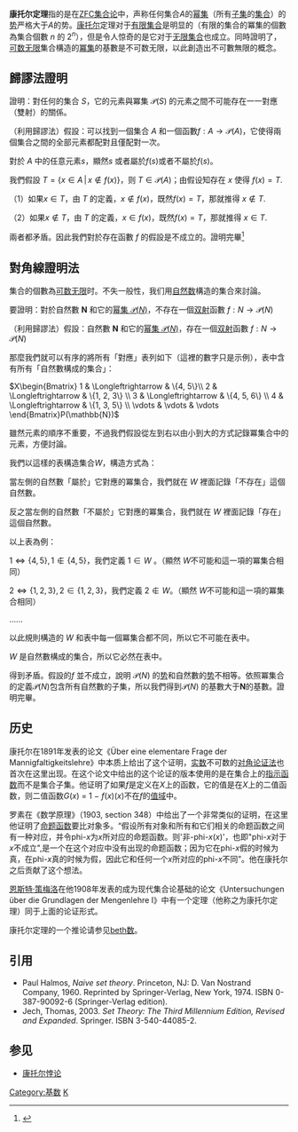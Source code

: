 '''康托尔定理'''指的是在[[ZFC|ZFC集合论]]中，声称任何集合''A''的[[幂集|幂集]]（所有[[子集|子集]]的[[集合|集合]]）的[[势|势]]严格大于''A''的势。[[康托尔|康托尔]]定理对于[[有限集合|有限集合]]是明显的（有限的集合的冪集的個數為集合個數 <math>n</math> 的 <math>2^n</math>），但是令人惊奇的是它对于[[无限集合|无限集合]]也成立。同時證明了，[[可数集合|可数无限]]集合構造的[[冪集|冪集]]的基數是不可数无限，以此創造出不可數無限的概念。

== 歸謬法證明 ==

證明：對任何的集合 <math>S</math>，它的元素與冪集 <math>\mathcal{P}(S)</math> 的元素之間不可能存在一一對應（雙射）的關係。

（利用歸謬法）假設：可以找到一個集合 <math>A</math> 和一個函數<math>f:A\to\mathcal{P}(A)</math>，它使得兩個集合之間的全部元素都配對且僅配對一次。

對於 <math>A</math> 中的任意元素<math>s</math>，顯然<math>s</math> 或者屬於<math>f(s)</math>或者不屬於<math>f(s)</math>。

我們假設 <math> T=\{x \in A \, | \, x \notin f(x)\}</math>，则 <math>T\in \mathcal{P}(A)</math>；由假设知存在 <math> x</math> 使得 <math> f(x)=T</math>.

（1）如果<math> x \in T</math>，由 <math>T</math> 的定義，<math> x \notin f(x)</math>，既然<math> f(x)=T</math>，那就推得 <math> x \notin T</math>.

（2）如果<math> x \notin T</math>，由 <math>T</math> 的定義，<math> x \in f(x)</math>，既然<math> f(x)=T</math>，那就推得 <math> x \in T</math>.

兩者都矛盾。因此我們對於存在函數 <math>f</math> 的假設是不成立的。證明完畢<ref>{{Cite book|title=数学桥——对高等数学的一次观赏之旅 ：1.1.7 超越無限大|last=Stenphen Fletcher Hewson|first=数学桥——对高等数学的一次观赏之旅 ：1.1.7 超越無限大|publisher=上海科技教育出版社|year=2010/8/7|isbn=978-7-5428-4981-6|location=|pages=p.12}}</ref>

== 對角線證明法 ==

集合的個數為[[可数无限|可数无限]]时。不失一般性，我们用[[自然数|自然数]]構造的集合來討論。

要證明：對於自然數 '''N''' 和它的[[冪集|幂集 <math>\mathcal{P}(N)</math>]]，不存在一個[[双射|双射]]函數 <math>f:N\to\mathcal{P}(N)</math>

（利用歸謬法）假設：自然數 '''N''' 和它的[[冪集|幂集 <math>\mathcal{P}(N)</math>]]，存在一個[[双射|双射]]函數 <math>f:N\to\mathcal{P}(N)</math>

那麼我們就可以有序的將所有「對應」表列如下（這裡的數字只是示例），表中含有所有「自然數構成的集合」：

<math>X\begin{Bmatrix} 1 & \Longleftrightarrow & \{4, 5\}\\ 2 & \Longleftrightarrow & \{1, 2, 3\} \\ 3 & \Longleftrightarrow & \{4, 5, 6\} \\ 4 & \Longleftrightarrow & \{1, 3, 5\} \\ \vdots & \vdots & \vdots \end{Bmatrix}P(\mathbb{N})</math>

雖然元素的順序不重要，不過我們假設從左到右以由小到大的方式記錄冪集合中的元素，方便討論。

我們以這樣的表構造集合<math>W</math>，構造方式為：

當左側的自然數「屬於」它對應的冪集合，我們就在  <math>W</math> 裡面記錄「不存在」這個自然數。

反之當左側的自然數「不屬於」它對應的冪集合，我們就在 <math>W</math> 裡面記錄「存在」這個自然數。




以上表為例：

<math>1 \Longleftrightarrow \{4, 5\},
1 \notin \{4, 5\}</math>，我們定義 <math>1 \in W</math> 。（顯然 <math>W</math>不可能和這一項的冪集合相同）

<math>2 \Longleftrightarrow \{1,2,3\},
2 \in \{1,2,3\}</math>，我們定義 <math>2 \notin W</math>。（顯然 <math>W</math>不可能和這一項的冪集合相同）

...... 



以此規則構造的 <math>W</math> 和表中每一個冪集合都不同，所以它不可能在表中。

<math>W</math> 是自然數構成的集合，所以它必然在表中。

得到矛盾。假設的<math>f</math> 並不成立，說明 <math>\mathcal{P}(N)</math> 的[[势|势]]和自然數的[[势|势]]不相等。依照冪集合的定義<math>\mathcal{P}(N)</math>包含所有自然數的子集，所以我們得到<math>\mathcal{P}(N)</math> 的基數大于'''N'''的基數。證明完畢。

== 历史 ==

康托尔在1891年发表的论文《Über eine elementare Frage der Mannigfaltigkeitslehre》中本质上给出了这个证明，[[实数|实数]]不可数的[[对角论证法|对角论证法]]也首次在这里出现。在这个论文中给出的这个论证的版本使用的是在集合上的[[指示函数|指示函数]]而不是集合子集。他证明了如果''f''是定义在''X''上的函数，它的值是在''X''上的二值函数，则二值函数''G''(''x'') = 1 − ''f''(''x'')(''x'')不在''f''的[[值域|值域]]中。

罗素在《数学原理》（1903, section 348）中给出了一个非常类似的证明，在这里他证明了[[命题函数|命题函数]]要比对象多。“假设所有对象和所有和它们相关的命题函数之间有一种对应，并令phi-''x''为''x''所对应的命题函数。则'非-phi-''x''(''x'')'，也即"phi-''x''对于''x''不成立",是一个在这个对应中没有出现的命题函数；因为它在phi-''x''假的时候为真，在phi-''x''真的时候为假，因此它和任何一个''x''所对应的phi-''x''不同”。他在康托尔之后贡献了这个想法。

[[恩斯特·策梅洛|恩斯特·策梅洛]]在他1908年发表的成为现代集合论基础的论文《Untersuchungen über die Grundlagen der Mengenlehre I》中有一个定理（他称之为康托尔定理）同于上面的论证形式。

康托尔定理的一个推论请参见[[ℶ_數|beth数]]。

== 引用 ==
* Paul Halmos, ''Naive set theory''. Princeton, NJ: D. Van Nostrand Company, 1960. Reprinted by Springer-Verlag, New York, 1974. ISBN 0-387-90092-6 (Springer-Verlag edition).
* Jech, Thomas, 2003. ''Set Theory: The Third Millennium Edition, Revised and Expanded''. Springer. ISBN 3-540-44085-2.

== 参见 ==
* [[康托尔悖论|康托尔悖论]]

[[Category:基数|Category:基数]]
[[Category:数学定理|K]]
{{集合论}}